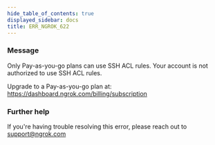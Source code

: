 ```yaml
---
hide_table_of_contents: true
displayed_sidebar: docs
title: ERR_NGROK_622
---
```




### Message

Only Pay-as-you-go plans can use SSH ACL rules.
Your account is not authorized to use SSH ACL rules.

Upgrade to a Pay-as-you-go plan at: https://dashboard.ngrok.com/billing/subscription

<ErrorDetails error="err_ngrok_622" />

### Further help

If you're having trouble resolving this error, please reach out to [support@ngrok.com](mailto:support@ngrok.com?subject=Help%20with%20ERR_NGROK_622)
